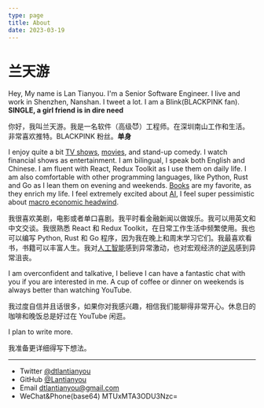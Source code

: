 ```yaml
---
type: page
title: About
date: 2023-03-19
---
```


# 兰天游

Hey, My name is Lan Tianyou. I'm a Senior Software Engineer. I live and work in Shenzhen, Nanshan. I tweet a lot. I am a Blink(BLACKPINK fan). **SINGLE, a girl friend is in dire need**

你好，我叫兰天游。我是一名软件（高级😈）工程师。在深圳南山工作和生活。非常喜欢推特。BLACKPINK 粉丝。**单身**

I enjoy quite a bit [TV shows](/posts/shows), [movies](/posts/movies), and stand-up comedy. I watch financial shows as entertainment. I am bilingual, I speak both English and Chinese. I am fluent with React, Redux Toolkit as I use them on daily life. I am also comfortable with other programming languages, like Python, Rust and Go as I lean them on evening and weekends. [Books](/posts/books) are my favorite, as they enrich my life. I feel extremely excited about [AI](/posts/ai-notes), I feel super pessimistic about [macro economic headwind](/posts/secular-stagnation).

我很喜欢美剧，电影或者单口喜剧。我平时看金融新闻以做娱乐。我可以用英文和中文交谈。我很熟悉 React 和 Redux Toolkit，在日常工作生活中频繁使用。我也可以编写 Python, Rust 和 Go 程序，因为我在晚上和周末学习它们。我最喜欢看书，书籍可以丰富人生。我对[人工智能](/posts/ai-notes)感到异常激动，也对宏观经济的[逆风](/posts/secular-stagnation)感到异常沮丧。

I am overconfident and talkative, I believe I can have a fantastic chat with you if you are interested in me. A cup of coffee or dinner on weekends is always better than watching YouTube.

我过度自信并且话很多，如果你对我感兴趣，相信我们能聊得非常开心。休息日的咖啡和晚饭总是好过在 YouTube 闲逛。

I plan to write more.

我准备更详细得写下想法。

---

- Twitter [@dtlantianyou](https://twitter.com/dtlantianyou)
- GitHub [@Lantianyou](https://github.com/Lantianyou)
- Email dtlantianyou@gmail.com
- WeChat&Phone(base64) MTUxMTA3ODU3Nzc=
